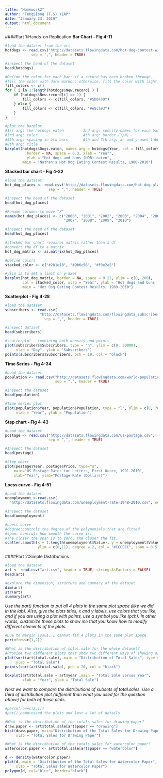 ---
title: "Homework2"
author: "TengSiong (T.S) YEAP"
date: "January 23, 2019"
output: html_document
---

####Part 1:Hands-on Replication
**Bar Chart - Fig 4-11**
```{r}
#load the dataset from the url
hotdogs <- read.csv("http://datasets.flowingdata.com/hot-dog-contest-winners.csv",
            sep = ",", header = TRUE)

#inspect the head of the dataset
head(hotdogs)

#Define the color for each bar: if a record has been broken through, 
#fill the color with dark maroon; otherwise, fill the color with light brown
fill_colors <- c()
for ( i in 1:length(hotdogs$New.record) ) {
    if (hotdogs$New.record[i] == 1) {
        fill_colors <- c(fill_colors, "#5D0F0D")
    } else {
        fill_colors <- c(fill_colors, "#e8ca93")
    }
}

#plot the barplot
#1st arg: the hotdogs eaten         2nd arg: specify names for each bar
#3rd arg: color                     4th arg: border (Y/N)
#5th arg: spacing in btw bars       6th and 7th arg: x- and y-axes label
#8th arg: title
barplot(hotdogs$Dogs.eaten, names.arg = hotdogs$Year, col = fill_colors,
          border = NA, space = 0.3, xlab = "Year", 
          ylab = "Hot dogs and buns (HDB) eaten",
        main = "Nathan's Hot Dog Eating Contest Results, 1980-2010")
```

**Stacked bar chart - Fig 4-22**
```{r}
#load the dataset
hot_dog_places <- read.csv('http://datasets.flowingdata.com/hot-dog-places.csv',
                    sep = ",", header = TRUE)

#inspect the head of the dataset
head(hot_dog_places)

#Rename columns to move "X"
names(hot_dog_places) <- c("2000", "2001", "2002", "2003", "2004", "2005", "2006", 
                           "2007", "2008", "2009", "2010")

#inspect the head of the dataset
head(hot_dog_places)

#stacked bar chart requires matrix rather than a df
#convert the df to a matrix
hot_dog_matrix <- as.matrix(hot_dog_places)

#Define colors
stacked_color <- c("#2b1e18", "#9b6c56", "#f0e2a8")

#ylim is to set a limit on y-axes
barplot(hot_dog_matrix, border = NA, space = 0.25, ylim = c(0, 200), 
        col = stacked_color, xlab = "Year", ylab = "Hot dogs and buns (HDBs) eaten",
        main = "Hot Dog Eating Contest Results, 1980-2010")

```

**Scatterplot - Fig 4-28**
```{r}
#load the dataset
subscribers <- read.csv(
                "http://datasets.flowingdata.com/flowingdata_subscribers.csv",
                  sep = ",", header = TRUE)

#inspect dataset
head(subscribers)

#scatterplot - combining both density and points
plot(subscribers$Subscribers, type = "h", ylim = c(0, 30000),
     xlab = "Day", ylab = "Subscribers")
points(subscribers$Subscribers, pch = 19, col = "black")
```

**Time Series - Fig 4-34**
```{r}
#Load the dataset
population <- read.csv("http://datasets.flowingdata.com/world-population.csv",
                       sep = ",", header = TRUE)

#Inspect the dataset
head(population)

#Time series plot
plot(population$Year, population$Population, type = "l", ylim = c(0, 7000000000),
     xlab = "Year", ylab = "Population")
```

**Step chart - Fig 4-43**
```{r}
#Load the dataset
postage <- read.csv("http://datasets.flowingdata.com/us-postage.csv",
                    sep = ",", header = TRUE)

#Inspect the dataset
head(postage)

#Step chart
plot(postage$Year, postage$Price, type="s",
    main="US Postage Rates for Letters, First Ounce, 1991-2010",
    xlab="Year", ylab="Postage Rate (Dollars)")
```
**Loess curve - Fig 4-51**
```{r}
#Load the dataset
unemployment <-read.csv(
  "http://datasets.flowingdata.com/unemployment-rate-1948-2010.csv", sep =",")

#Inspect the dataset
head(unemployment)

#Loess curve
#degree:controls the degree of the polynomials that are fitted
#span: controls how smooth the curve is. 
#The closer the span is to zero, the closer the fit.
scatter.smooth(x = 1:length(unemployment$Value), y = unemployment$Value,
               ylim = c(0,11), degree = 2, col = "#CCCCCC", span = 0.5)
```

####Part 2:Simple Distributions
```{r}
#load the dataset
art <- read.csv("art.csv", header = TRUE, stringsAsFactors = FALSE)
head(art)
```

```{r}
#explore the dimension, structure and summary of the dataset
dim(art)
str(art)
summary(art)
```
*Use the par() function to put all 4 plots in the same plot space (like we did in the lab). Also, give the plots titles, x and y labels, use colors that you like, and if you are using a plot with points, use a symbol you like (pch). In other words, customize these plots to show me that you know how to modify different elements of the plots.*
```{r}
#Due to margin issue, I cannot fit 4 plots in the same plot space.
par(mfrow=c(1,2))

#What is the distribution of total.sale for the whole dataset? 
#Provide two different plots that show two different ways of showing distribution.
plot(sort(art$total.sale), main = "Distribution of Total Sales", type = "l",
     ylab = "Total Sale")
points(sort(art$total.sale), pch = 20, col = "black")

boxplot(art$total.sale ~ art$year ,main = "Total Sale versus Year", 
        xlab = "Year", ylab = "Total Sale")
```

*Next we want to compare the distributions of subsets of total.sales. Use a third of distribution plot (different than what you used for the question above) for both of these plots.*
```{r}
#par(mfrow=c(2,1))
#par() compressed the plots and lost a lot of details.

#What is the distribution of the totals sales for drawing paper?
draw.paper <- art$total.sale[art$paper == "drawing"]
hist(draw.paper, main="Distribution of the Total Sales for Drawing Paper",
     xlab = "Total Sales for Drawing Paper")

#What is the distribution of the totals sales for watercolor paper?
watercolor.paper <- art$total.sale[art$paper == "watercolor"]

d <- density(watercolor.paper)
plot(d, main = "Distribution of the Total Sales for Watercolor Paper",
     xlab = "Total Sales for Watercolor Paper")
polygon(d, col="blue", border="black") 
```